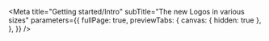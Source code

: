 
<Meta
  title="Getting started/Intro"
  subTitle="The new Logos in various sizes"
  parameters={{
    fullPage: true,
    previewTabs: {
      canvas: { hidden: true },
    },
  }}
/>

<Intro />